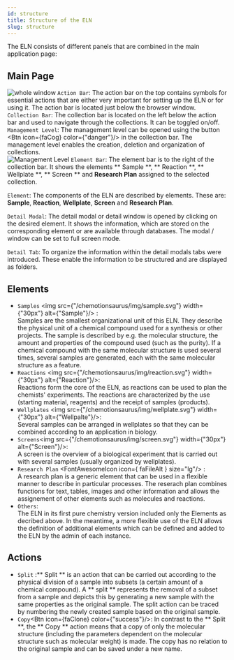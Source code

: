 ```yaml
---
id: structure
title: Structure of the ELN
slug: structure
---
```



The ELN consists of different panels that are combined in the main application page:
## Main Page
![whole window](/img/screen.png)
`Action Bar`: The action bar on the top contains symbols for essential actions that are either very important for setting up the ELN or for using it. The action bar is located just below the browser window.  
 `Collection Bar`: The collection bar is located on the left below the action bar and used to navigate through the collections. It can be toggled on/off.  
 `Management Level`: The management level can be opened using the button <Btn icon={faCog} color={"danger"}/> in the collection bar. The management level enables the creation, deletion and organization of collections.  
 ![Management Level](/img/mgmt_lvl.png)
`Element Bar`: The element bar is to the right of the collection bar. It shows the elements ** Sample **, ** Reaction **, ** Wellplate **,  ** Screen ** and **Research Plan** assigned to the selected collection. 

`Element`: The components of the ELN are described by elements. These are:  **Sample**, **Reaction**, **Wellplate**, **Screen** and **Research Plan**.

`Detail Modal`: The detail modal or detail window is opened by clicking on the desired element. It shows the information, which are stored on the corresponding element or are available through databases. The modal / window can be set to full screen mode.

`Detail Tab`: To organize the information within the detail modals tabs were introduced. These enable the information to be structured and are displayed as folders.

## Elements
- `Samples` <img src={"/chemotionsaurus/img/sample.svg"} width={"30px"} alt={"Sample"}/> :  
Samples are the smallest organizational unit of this ELN. They describe the physical unit of a chemical compound used for a synthesis or other projects. The sample is described by e.g. the molecular structure, the amount and properties of the compound used (such as the purity). If a chemical compound with the same molecular structure is used several times, several samples are generated, each with the same molecular structure as a feature.
- `Reactions` <img src={"/chemotionsaurus/img/reaction.svg"} width={"30px"} alt={"Reaction"}/>:  
 Reactions form the core of the ELN, as reactions can be used to plan the chemists' experiments. The reactions are characterized by the use (starting material, reagents) and the receipt of samples (products).
- `Wellplates` <img src={"/chemotionsaurus/img/wellplate.svg"} width={"30px"} alt={"Wellpalte"}/>:   
Several samples can be arranged in wellplates so that they can be combined according to an application in biology.
- `Screens`<img src={"/chemotionsaurus/img/screen.svg"} width={"30px"} alt={"Screen"}/>:   
A screen is the overview of a biological experiment that is carried out with several samples (usually organized by wellplates).
- `Research Plan` <FontAwesomeIcon icon={ faFileAlt } size="lg"/> :   
A research plan is a generic element that can be used in a flexible manner to describe in particular processes. The reserach plan combines functions for text, tables, images and other information and allows the assignement of other elements such as molecules and reactions.  
- `Others`:   
The ELN in its first pure chemistry version included only the Elements as decribed above. In the meantime, a more flexible use of the ELN allows the definition of additional elements which can be defined and added to the ELN by the admin of each instance.

## Actions
-  `Split` :** Split ** is an action that can be carried out according to the physical division of a sample into subsets (a certain amount of a chemical compound). A ** split ** represents the removal of a subset from a sample and depicts this by generating a new sample with the same properties as the original sample. The split action can be traced by numbering the newly created sample based on the original sample.
-  `Copy`<Btn icon={faClone} color={"success"}/>: In contrast to the ** Split **, the ** Copy ** action means that a copy of only the molecular structure (including the parameters dependent on the molecular structure such as molecular weight) is made. The copy has no relation to the original sample and can be saved under a new name.
